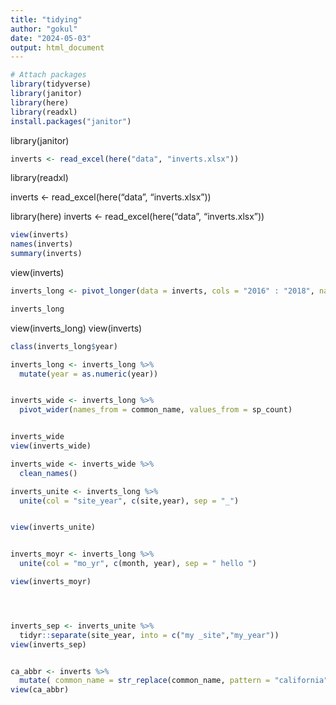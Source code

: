 ```yaml
---
title: "tidying"
author: "gokul"
date: "2024-05-03"
output: html_document
---
```


```r
# Attach packages
library(tidyverse)
library(janitor)
library(here)
library(readxl)
install.packages("janitor")
```
library(janitor)

```r
inverts <- read_excel(here("data", "inverts.xlsx"))
```
library(readxl)

inverts <- read_excel(here("data", "inverts.xlsx"))

library(here)
inverts <- read_excel(here("data", "inverts.xlsx"))


```r
view(inverts)
names(inverts)
summary(inverts)
```
view(inverts)


```r
inverts_long <- pivot_longer(data = inverts, cols = "2016" : "2018", names_to = "year", values_to = "sp_count")

inverts_long
```
view(inverts_long)
view(inverts)

```r
class(inverts_long$year)
```
```r
inverts_long <- inverts_long %>%
  mutate(year = as.numeric(year))


inverts_wide <- inverts_long %>%
  pivot_wider(names_from = common_name, values_from = sp_count)


inverts_wide
view(inverts_wide)

inverts_wide <- inverts_wide %>%
  clean_names()

inverts_unite <- inverts_long %>%
  unite(col = "site_year", c(site,year), sep = "_")


view(inverts_unite)


inverts_moyr <- inverts_long %>%
  unite(col = "mo_yr", c(month, year), sep = " hello ")

view(inverts_moyr)




inverts_sep <- inverts_unite %>%
  tidyr::separate(site_year, into = c("my _site","my_year"))
view(inverts_sep)


ca_abbr <- inverts %>%
  mutate( common_name = str_replace(common_name, pattern = "california",replacement = "CA"))
view(ca_abbr)
```

